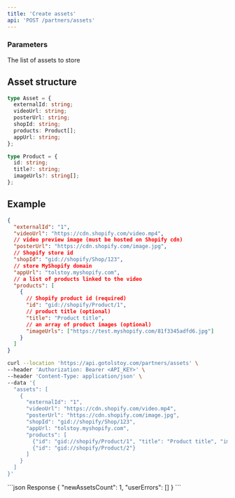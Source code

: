 ```yaml
---
title: 'Create assets'
api: 'POST /partners/assets'
---
```


### Parameters

<Param body="assets" type="Asset[]" required initialValue="">
  The list of assets to store

## Asset structure

```ts
type Asset = {
  externalId: string;
  videoUrl: string;
  posterUrl: string;
  shopId: string;
  products: Product[];
  appUrl: string;
};

type Product = {
  id: string;
  title?: string;
  imageUrls?: string[];
};
```

## Example

```json
{
  "externalId": "1",
  "videoUrl": "https://cdn.shopify.com/video.mp4",
  // video preview image (must be hosted on Shopify cdn)
  "posterUrl": "https://cdn.shopify.com/image.jpg",
  // Shopify store id
  "shopId": "gid://shopify/Shop/123",
  // store MyShopify domain
  "appUrl": "tolstoy.myshopify.com",
  // a list of products linked to the video
  "products": [
    {
      // Shopify product id (required)
      "id": "gid://shopify/Product/1",
      // product title (optional)
      "title": "Product title",
      // an array of product images (optional)
      "imageUrls": ["https://test.myshopify.com/81f3345adfd6.jpg"]
    }
  ]
}
```

</Param>

<RequestExample>

```bash Request
curl --location 'https://api.gotolstoy.com/partners/assets' \
--header 'Authorization: Bearer <API_KEY>' \
--header 'Content-Type: application/json' \
--data '{
  "assets": [
    {
      "externalId": "1",
      "videoUrl": "https://cdn.shopify.com/video.mp4",
      "posterUrl": "https://cdn.shopify.com/image.jpg",
      "shopId": "gid://shopify/Shop/123",
      "appUrl: "tolstoy.myshopify.com",
      "products": [
        {"id": "gid://shopify/Product/1", "title": "Product title", "imageUrls": https://test.myshopify.com/81f3345adfd6.jpg"]},
        {"id": "gid://shopify/Product/2"}
      ]
    }
  ]
}'
```

</RequestExample>

<ResponseExample>
```json Response
{
  "newAssetsCount": 1,
  "userErrors": []
}
```
</ResponseExample>
